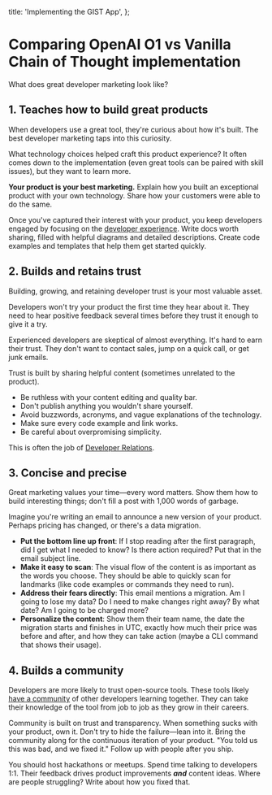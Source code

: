 
  title: 'Implementing the GIST App',
};

# Comparing OpenAI O1 vs Vanilla Chain of Thought implementation

<AnimatedName />

What does great developer marketing look like?

## 1. Teaches how to build great products

When developers use a great tool, they're curious about how it's built. The best developer marketing taps into this curiosity.

What technology choices helped craft this product experience? It often comes down to the implementation (even great tools can be paired with skill issues), but they want to learn more.

**Your product is your best marketing.** Explain how you built an exceptional product with your own technology. Share how your customers were able to do the same.

Once you've captured their interest with your product, you keep developers engaged by focusing on the [developer experience](/n/dx). Write docs worth sharing, filled with helpful diagrams and detailed descriptions. Create code examples and templates that help them get started quickly.

## 2. Builds and retains trust

Building, growing, and retaining developer trust is your most valuable asset.

Developers won't try your product the first time they hear about it. They need to hear positive feedback several times before they trust it enough to give it a try.

Experienced developers are skeptical of almost everything. It's hard to earn their trust. They don't want to contact sales, jump on a quick call, or get junk emails.

Trust is built by sharing helpful content (sometimes unrelated to the product).

- Be ruthless with your content editing and quality bar.
- Don't publish anything you wouldn't share yourself.
- Avoid buzzwords, acronyms, and vague explanations of the technology.
- Make sure every code example and link works.
- Be careful about overpromising simplicity.

This is often the job of [Developer Relations](/n/devrel).

## 3. Concise and precise

Great marketing values your time—every word matters. Show them how to build interesting things; don't fill a post with 1,000 words of garbage.

Imagine you're writing an email to announce a new version of your product. Perhaps pricing has changed, or there's a data migration.

- **Put the bottom line up front**: If I stop reading after the first paragraph, did I get what I needed to know? Is there action required? Put that in the email subject line.
- **Make it easy to scan**: The visual flow of the content is as important as the words you choose. They should be able to quickly scan for landmarks (like code examples or commands they need to run).
- **Address their fears directly**: This email mentions a migration. Am I going to lose my data? Do I need to make changes right away? By what date? Am I going to be charged more?
- **Personalize the content**: Show them their team name, the date the migration starts and finishes in UTC, exactly how much their price was before and after, and how they can take action (maybe a CLI command that shows their usage).



## 4. Builds a community

Developers are more likely to trust open-source tools. These tools likely [have a community](https://janairis.medium.com/five-pillars-of-building-developer-communities-at-hashicorp-9c8f50198eb8) of other developers learning together. They can take their knowledge of the tool from job to job as they grow in their careers.

Community is built on trust and transparency. When something sucks with your product, own it. Don't try to hide the failure—lean into it. Bring the community along for the continuous iteration of your product. "You told us this was bad, and we fixed it." Follow up with people after you ship.

You should host hackathons or meetups. Spend time talking to developers 1:1. Their feedback drives product improvements **_and_** content ideas. Where are people struggling? Write about how you fixed that.
